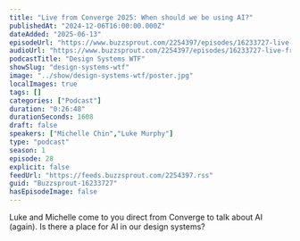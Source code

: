 ```yaml
---
title: "Live from Converge 2025: When should we be using AI?"
publishedAt: "2024-12-06T16:00:00.000Z"
dateAdded: "2025-06-13"
episodeUrl: "https://www.buzzsprout.com/2254397/episodes/16233727-live-from-converge-2025-when-should-we-be-using-ai.mp3"
audioUrl: "https://www.buzzsprout.com/2254397/episodes/16233727-live-from-converge-2025-when-should-we-be-using-ai.mp3"
podcastTitle: "Design Systems WTF"
showSlug: "design-systems-wtf"
image: "../show/design-systems-wtf/poster.jpg"
localImages: true
tags: []
categories: ["Podcast"]
duration: "0:26:48"
durationSeconds: 1608
draft: false
speakers: ["Michelle Chin","Luke Murphy"]
type: "podcast"
season: 1
episode: 28
explicit: false
feedUrl: "https://feeds.buzzsprout.com/2254397.rss"
guid: "Buzzsprout-16233727"
hasEpisodeImage: false
---
```

Luke and Michelle come to you direct from Converge to talk about AI (again). Is there a place for AI in our design systems?

